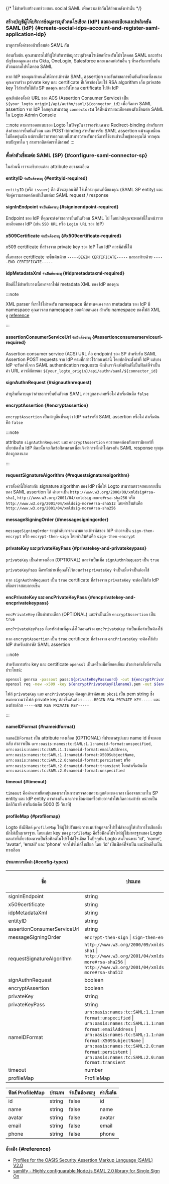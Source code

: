 {/* ใช้สำหรับสร้างบทช่วยสอน social SAML เพื่อความเข้ากันได้ย้อนหลังเท่านั้น */}

### สร้างบัญชีผู้ให้บริการข้อมูลระบุตัวตนโซเชียล (IdP) และลงทะเบียนแอปพลิเคชัน SAML (IdP) \{#create-social-idps-account-and-register-saml-application-idp}

มาดูการตั้งค่าของตัวเชื่อมต่อ SAML กัน

ก่อนเริ่มต้น คุณสามารถไปที่ผู้ให้บริการข้อมูลระบุตัวตนโซเชียลที่รองรับโปรโตคอล SAML และสร้างบัญชีของคุณเอง เช่น Okta, OneLogin, Salesforce และแพลตฟอร์มอื่น ๆ ที่รองรับการยืนยันตัวตนตามโปรโตคอล SAML

หาก IdP ของคุณกำหนดให้มีการเข้ารหัส SAML assertion และรับคำขอการยืนยันตัวตนที่ลงนาม คุณควรสร้าง private key และ certificate ที่เกี่ยวข้องโดยใช้ RSA algorithm เก็บ private key ไว้สำหรับใช้กับ SP ของคุณ และอัปโหลด certificate ไปยัง IdP

คุณยังต้องตั้งค่า URL ของ ACS (Assertion Consumer Service) เป็น `${your_logto_origin}/api/authn/saml/${connector_id}` เพื่อจัดการ SAML assertion จาก IdP โดยคุณสามารถดู `connectorId` ได้ที่หน้ารายละเอียดของตัวเชื่อมต่อ SAML ใน Logto Admin Console

:::note
ตามการออกแบบของ Logto ในปัจจุบัน เรารองรับเฉพาะ Redirect-binding สำหรับการส่งคำขอการยืนยันตัวตน และ POST-binding สำหรับการรับ SAML assertion แม้จะดูเหมือนไม่ยืดหยุ่นนัก แต่เราเชื่อว่าการออกแบบนี้สามารถรองรับกรณีการใช้งานส่วนใหญ่ของคุณได้ หากคุณพบปัญหาใด ๆ สามารถติดต่อเราได้เสมอ!
:::

### ตั้งค่าตัวเชื่อมต่อ SAML (SP) \{#configure-saml-connector-sp}

ในส่วนนี้ เราจะอธิบายแต่ละ attribute อย่างละเอียด

#### entityID `จำเป็นต้องระบุ` \{#entityid-required}

`entityID` (หรือ `issuer`) คือ ตัวระบุเอนทิตี ใช้เพื่อระบุเอนทิตีของคุณ (SAML SP entity) และจับคู่ความสอดคล้องกันในแต่ละ SAML request / response

#### signInEndpoint `จำเป็นต้องระบุ` \{#signinendpoint-required}

Endpoint ของ IdP ที่คุณจะส่งคำขอการยืนยันตัวตน SAML ไป โดยปกติคุณจะพบค่านี้ในหน้ารายละเอียดของ IdP (เช่น `SSO URL` หรือ `Login URL` ของ IdP)

#### x509Certificate `จำเป็นต้องระบุ` \{#x509certificate-required}

x509 certificate ที่สร้างจาก private key ของ IdP โดย IdP ควรมีค่านี้ให้

เนื้อหาของ certificate จะขึ้นต้นด้วย `-----BEGIN CERTIFICATE-----` และลงท้ายด้วย `-----END CERTIFICATE-----`

#### idpMetadataXml `จำเป็นต้องระบุ` \{#idpmetadataxml-required}

ฟิลด์นี้ใช้สำหรับวางเนื้อหาจากไฟล์ metadata XML ของ IdP ของคุณ

:::note

XML parser ที่เราใช้ไม่รองรับ namespace ที่กำหนดเอง
หาก metadata ของ IdP มี namespace คุณควรลบ namespace ออกด้วยตนเอง
สำหรับ namespace ของไฟล์ XML ดู [reference](http://www.xmlmaster.org/en/article/d01/c10/)

:::

#### assertionConsumerServiceUrl `จำเป็นต้องระบุ` \{#assertionconsumerserviceurl-required}

Assertion consumer service (ACS) URL คือ endpoint ของ SP สำหรับรับ SAML Assertion POST requests จาก IdP ตามที่กล่าวไว้ก่อนหน้านี้ โดยปกติจะตั้งค่าที่ IdP แต่บาง IdP จะรับค่านี้จาก SAML authentication requests ดังนั้นเราจึงเพิ่มฟิลด์นี้เป็นฟิลด์ที่จำเป็น ค่า URL ควรมีลักษณะ `${your_logto_origin}/api/authn/saml/${connector_id}`

#### signAuthnRequest \{#signauthnrequest}

ค่าบูลีนที่ควบคุมว่าคำขอการยืนยันตัวตน SAML ควรถูกลงนามหรือไม่ ค่าเริ่มต้นคือ `false`

#### encryptAssertion \{#encryptassertion}

`encryptAssertion` เป็นค่าบูลีนที่ระบุว่า IdP จะเข้ารหัส SAML assertion หรือไม่ ค่าเริ่มต้นคือ `false`

:::note

attribute `signAuthnRequest` และ `encryptAssertion` ควรสอดคล้องกับพารามิเตอร์ที่เกี่ยวข้องใน IdP มิฉะนั้นจะเกิดข้อผิดพลาดเพื่อแจ้งว่าการตั้งค่าไม่ตรงกัน
SAML response ทุกชุดต้องถูกลงนาม

:::

#### requestSignatureAlgorithm \{#requestsignaturealgorithm}

ควรตั้งค่านี้ให้ตรงกับ signature algorithm ของ IdP เพื่อให้ Logto สามารถตรวจสอบลายเซ็นของ SAML assertion ได้ ค่าอาจเป็น `http://www.w3.org/2000/09/xmldsig#rsa-sha1`, `http://www.w3.org/2001/04/xmldsig-more#rsa-sha256` หรือ `http://www.w3.org/2001/04/xmldsig-more#rsa-sha512` โดยค่าเริ่มต้นคือ `http://www.w3.org/2001/04/xmldsig-more#rsa-sha256`

#### messageSigningOrder \{#messagesigningorder}

`messageSigningOrder` ระบุลำดับการลงนามและเข้ารหัสของ IdP ค่าอาจเป็น `sign-then-encrypt` หรือ `encrypt-then-sign` โดยค่าเริ่มต้นคือ `sign-then-encrypt`

#### privateKey และ privateKeyPass \{#privatekey-and-privatekeypass}

`privateKey` เป็นค่าทางเลือก (OPTIONAL) และจำเป็นเมื่อ `signAuthnRequest` เป็น `true`

`privateKeyPass` คือรหัสผ่านที่คุณตั้งไว้ตอนสร้าง `privateKey` จำเป็นเมื่อจำเป็นต้องใช้

หาก `signAuthnRequest` เป็น `true` certificate ที่สร้างจาก `privateKey` จะต้องใช้กับ IdP เพื่อตรวจสอบลายเซ็น

#### encPrivateKey และ encPrivateKeyPass \{#encprivatekey-and-encprivatekeypass}

`encPrivateKey` เป็นค่าทางเลือก (OPTIONAL) และจำเป็นเมื่อ `encryptAssertion` เป็น `true`

`encPrivateKeyPass` คือรหัสผ่านที่คุณตั้งไว้ตอนสร้าง `encPrivateKey` จำเป็นเมื่อจำเป็นต้องใช้

หาก `encryptAssertion` เป็น `true` certificate ที่สร้างจาก `encPrivateKey` จะต้องใช้กับ IdP สำหรับเข้ารหัส SAML assertion

:::note

สำหรับการสร้าง key และ certificate `openssl` เป็นเครื่องมือที่ยอดเยี่ยม ตัวอย่างคำสั่งที่อาจเป็นประโยชน์:

```bash
openssl genrsa -passout pass:${privateKeyPassword} -out ${encryptPrivateKeyFilename}.pem 4096
openssl req -new -x509 -key ${encryptPrivateKeyFilename}.pem -out ${encryptionCertificateFilename}.cer -days 3650
```

ไฟล์ `privateKey` และ `encPrivateKey` ต้องถูกเข้ารหัสแบบ `pkcs1` เป็น pem string ซึ่งหมายความว่าไฟล์ private key ต้องขึ้นต้นด้วย `-----BEGIN RSA PRIVATE KEY-----` และลงท้ายด้วย `-----END RSA PRIVATE KEY-----`

:::

#### nameIDFormat \{#nameidformat}

`nameIDFormat` เป็น attribute ทางเลือก (OPTIONAL) ที่ประกาศรูปแบบ name id ที่จะตอบกลับ ค่าอาจเป็น `urn:oasis:names:tc:SAML:1.1:nameid-format:unspecified`, `urn:oasis:names:tc:SAML:1.1:nameid-format:emailAddress`, `urn:oasis:names:tc:SAML:1.1:nameid-format:X509SubjectName`, `urn:oasis:names:tc:SAML:2.0:nameid-format:persistent` หรือ `urn:oasis:names:tc:SAML:2.0:nameid-format:transient` โดยค่าเริ่มต้นคือ `urn:oasis:names:tc:SAML:2.0:nameid-format:unspecified`

#### timeout \{#timeout}

`timeout` คือค่าความยืดหยุ่นของเวลาในการตรวจสอบความถูกต้องของเวลา เนื่องจากเวลาใน SP entity และ IdP entity อาจต่างกัน และการเชื่อมต่อเครือข่ายอาจทำให้เกิดความล่าช้า หน่วยเป็นมิลลิวินาที ค่าเริ่มต้นคือ 5000 (5 วินาที)

#### profileMap \{#profilemap}

Logto ยังมีฟิลด์ `profileMap` ให้ผู้ใช้ปรับแต่งการแมปข้อมูลจากโปรไฟล์ของผู้ให้บริการโซเชียลซึ่งมักไม่เป็นมาตรฐาน โดยแต่ละ key ของ `profileMap` คือชื่อฟิลด์โปรไฟล์ผู้ใช้มาตรฐานของ Logto และค่าที่เกี่ยวข้องควรเป็นชื่อฟิลด์ในโปรไฟล์โซเชียล ในปัจจุบัน Logto สนใจเฉพาะ 'id', 'name', 'avatar', 'email' และ 'phone' จากโปรไฟล์โซเชียล โดย 'id' เป็นฟิลด์ที่จำเป็น และฟิลด์อื่นเป็นทางเลือก

#### ประเภทการตั้งค่า \{#config-types}

| ชื่อ                        | ประเภท                                                                                                                                                                                                                                                                                                | จำเป็นต้องระบุ | ค่าเริ่มต้น                                             |
| --------------------------- | ----------------------------------------------------------------------------------------------------------------------------------------------------------------------------------------------------------------------------------------------------------------------------------------------------- | -------------- | ------------------------------------------------------- |
| signInEndpoint              | string                                                                                                                                                                                                                                                                                                | true           |                                                         |
| x509certificate             | string                                                                                                                                                                                                                                                                                                | true           |                                                         |
| idpMetadataXml              | string                                                                                                                                                                                                                                                                                                | true           |                                                         |
| entityID                    | string                                                                                                                                                                                                                                                                                                | true           |                                                         |
| assertionConsumerServiceUrl | string                                                                                                                                                                                                                                                                                                | true           |                                                         |
| messageSigningOrder         | `encrypt-then-sign` \| `sign-then-encrypt`                                                                                                                                                                                                                                                            | false          | `sign-then-encrypt`                                     |
| requestSignatureAlgorithm   | `http://www.w3.org/2000/09/xmldsig#rsa-sha1` \| `http://www.w3.org/2001/04/xmldsig-more#rsa-sha256` \| `http://www.w3.org/2001/04/xmldsig-more#rsa-sha512`                                                                                                                                            | false          | `http://www.w3.org/2001/04/xmldsig-more#rsa-sha256`     |
| signAuthnRequest            | boolean                                                                                                                                                                                                                                                                                               | false          | false                                                   |
| encryptAssertion            | boolean                                                                                                                                                                                                                                                                                               | false          | false                                                   |
| privateKey                  | string                                                                                                                                                                                                                                                                                                | false          |                                                         |
| privateKeyPass              | string                                                                                                                                                                                                                                                                                                | false          |                                                         |
| nameIDFormat                | `urn:oasis:names:tc:SAML:1.1:nameid-format:unspecified` \| `urn:oasis:names:tc:SAML:1.1:nameid-format:emailAddress` \| `urn:oasis:names:tc:SAML:1.1:nameid-format:X509SubjectName` \| `urn:oasis:names:tc:SAML:2.0:nameid-format:persistent` \| `urn:oasis:names:tc:SAML:2.0:nameid-format:transient` | false          | `urn:oasis:names:tc:SAML:1.1:nameid-format:unspecified` |
| timeout                     | number                                                                                                                                                                                                                                                                                                | false          | 5000                                                    |
| profileMap                  | ProfileMap                                                                                                                                                                                                                                                                                            | false          |                                                         |

| ฟิลด์ ProfileMap | ประเภท | จำเป็นต้องระบุ | ค่าเริ่มต้น |
| ---------------- | ------ | -------------- | ----------- |
| id               | string | false          | id          |
| name             | string | false          | name        |
| avatar           | string | false          | avatar      |
| email            | string | false          | email       |
| phone            | string | false          | phone       |

### อ้างอิง \{#reference}

- [Profiles for the OASIS Security Assertion Markup Language (SAML) V2.0](http://docs.oasis-open.org/security/saml/v2.0/saml-profiles-2.0-os.pdf)
- [samlify - Highly configuarable Node.js SAML 2.0 library for Single Sign On](https://github.com/tngan/samlify)
